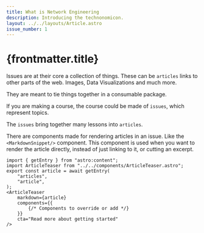 ```yaml
---
title: What is Network Engineering
description: Introducing the technonomicon.
layout: ../../layouts/Article.astro
issue_number: 1
---
```


# {frontmatter.title}

Issues are at their core a collection of things. These can be `articles` links to other parts of the web. Images, Data Visualizations and much more.

They are meant to tie things together in a consumable package.

If you are making a course, the course could be made of `issues`, which represent topics.

The `issues` bring together many lessons into `articles`.

There are components made for rendering articles in an issue. Like the `<MarkdownSnippet/>` component.
This component is used when you want to render the article directly, instead of just linking to it, or cutting an excerpt.

```mdx
import { getEntry } from "astro:content";
import ArticleTeaser from "../../components/ArticleTeaser.astro";
export const article = await getEntry(
    "articles",
    "article",
);
<ArticleTeaser
    markdown={article}
    components={{    
        {/* Components to override or add */}
    }}
    cta="Read more about getting started"    
/>
```
